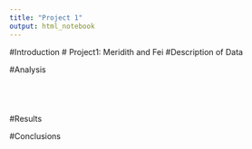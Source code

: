 ```yaml
---
title: "Project 1"
output: html_notebook
---
```



#Introduction
# Project1: Meridith and Fei
#Description of Data

#Analysis

```r

```

```r

```

```r

```

```r

```

#Results

#Conclusions

